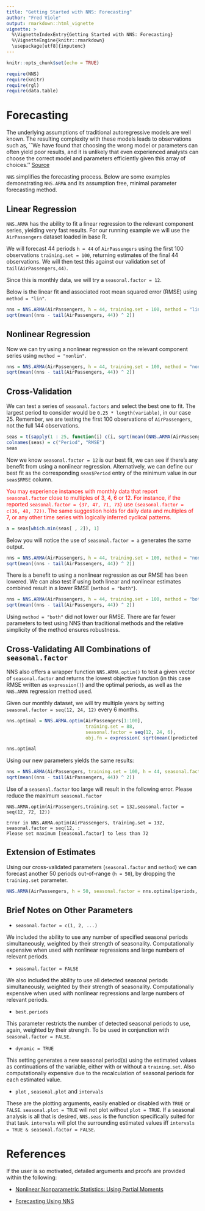 ---
title: "Getting Started with NNS: Forecasting"
author: "Fred Viole"
output: rmarkdown::html_vignette
vignette: >
  %\VignetteIndexEntry{Getting Started with NNS: Forecasting}
  %\VignetteEngine{knitr::rmarkdown}
  \usepackage[utf8]{inputenc}
---

```{r setup, include=FALSE}
knitr::opts_chunk$set(echo = TRUE)
```

```{r setup2, message=FALSE}
require(NNS)
require(knitr)
require(rgl)
require(data.table)
```


# Forecasting
The underlying assumptions of traditional autoregressive models are well known.  The resulting complexity with these models leads to observations such as, ``We have found that choosing the wrong model or parameters can often yield poor results, and it is unlikely that even experienced analysts can choose the correct model and parameters efficiently given this array of choices.'' [Source](https://research.fb.com/prophet-forecasting-at-scale/)

`NNS` simplifies the forecasting process.  Below are some examples demonstrating `NNS.ARMA` and its assumption free, minimal parameter forecasting method.

## Linear Regression
`NNS.ARMA` has the ability to fit a linear regression to the relevant component series, yielding very fast results.  For our running example we will use the `AirPassengers` dataset loaded in base R.

We will forecast 44 periods `h = 44` of `AirPassengers` using the first 100 observations `training.set = 100`, returning estimates of the final 44 observations.  We will then test this against our validation set of `tail(AirPassengers,44)`.

Since this is monthly data, we will try a `seasonal.factor = 12`.

Below is the linear fit and associated root mean squared error (RMSE) using `method = "lin"`.
```{r linear,fig.width=5,fig.height=3,fig.align = "center"}
nns = NNS.ARMA(AirPassengers, h = 44, training.set = 100, method = "lin", plot = TRUE, seasonal.factor = 12, seasonal.plot = FALSE)
sqrt(mean((nns - tail(AirPassengers, 44)) ^ 2))
```

## Nonlinear Regression
Now we can try using a nonlinear regression on the relevant component series using `method = "nonlin"`.
```{r nonlinear,fig.width=5,fig.height=3,fig.align = "center"}
nns = NNS.ARMA(AirPassengers, h = 44, training.set = 100, method = "nonlin", plot = TRUE, seasonal.factor = 12, seasonal.plot = FALSE)
sqrt(mean((nns - tail(AirPassengers, 44)) ^ 2))
```

## Cross-Validation
We can test a series of `seasonal.factors` and select the best one to fit.  The largest period to consider would be `0.25 * length(variable)`, in our case 25.  Remember, we are testing the first 100 observations of `AirPassengers`, not the full 144 observations.

```{r seasonal test,fig.width=5,fig.height=3,fig.align = "center"}
seas = t(sapply(1 : 25, function(i) c(i, sqrt(mean((NNS.ARMA(AirPassengers, h = 44, training.set = 100, method = "lin", seasonal.factor = i, plot=FALSE) - tail(AirPassengers, 44)) ^ 2)))))
colnames(seas) = c("Period", "RMSE")
seas
```


Now we know `seasonal.factor = 12` is our best fit, we can see if there's any benefit from using a nonlinear regression.  Alternatively, we can define our best fit as the corresponding `seas$Period` entry of the minimum value in our `seas$RMSE` column.

<span style = "color:red">You may experience instances with monthly data that report `seasonal.factor` close to multiples of 3, 4, 6 or 12.  For instance, if the reported `seasonal.factor = {37, 47, 71, 73}`  use  `(seasonal.factor = c(36, 48, 72))`.  The same suggestion holds for daily data and multiples of 7, or any other time series with logically inferred cyclical patterns.</span>

```{r best fit}
a = seas[which.min(seas[ , 2]), 1]
```

Below you will notice the use of `seasonal.factor = a` generates the same output.
```{r best nonlinear,fig.width=5,fig.height=3,fig.align = "center"}
nns = NNS.ARMA(AirPassengers, h = 44, training.set = 100, method = "nonlin",seasonal.factor = a, plot = TRUE, seasonal.plot = FALSE)
sqrt(mean((nns - tail(AirPassengers, 44)) ^ 2))
```

There is a benefit to using a nonlinear regression as our RMSE has been lowered.  We can also test if using both linear and nonlinear estimates combined result in a lower RMSE (`method = "both"`).

```{r best both,fig.width=5,fig.height=3,fig.align = "center"}
nns = NNS.ARMA(AirPassengers, h = 44, training.set = 100, method = "both", seasonal.factor = a, plot = TRUE, seasonal.plot = FALSE)
sqrt(mean((nns - tail(AirPassengers, 44)) ^ 2))
```

Using `method = "both"` did not lower our RMSE.  There are far fewer parameters to test using NNS than traditional methods and the relative simplicity of the method ensures robustness.

## Cross-Validating All Combinations of `seasonal.factor`
NNS also offers a wrapper function `NNS.ARMA.optim()` to test a given vector of `seasonal.factor` and returns the lowest objective function (in this case RMSE written as `expression()`) and the optimal periods, as well as the `NNS.ARMA` regression method used.

Given our monthly dataset, we will try multiple years by setting `seasonal.factor = seq(12, 24, 12)` every 6 months.

```{r best optim,fig.width=5,fig.height=3,fig.align = "center"}
nns.optimal = NNS.ARMA.optim(AirPassengers[1:100], 
                             training.set = 88, 
                             seasonal.factor = seq(12, 24, 6),
                             obj.fn = expression( sqrt(mean((predicted - actual)^2)) ))

nns.optimal
```

Using our new parameters yields the same results:
```{r best optim2,fig.width=5,fig.height=3,fig.align = "center"}
nns = NNS.ARMA(AirPassengers, training.set = 100, h = 44, seasonal.factor = nns.optimal$periods, method = nns.optimal$method, plot = TRUE, seasonal.plot = FALSE)
sqrt(mean((nns - tail(AirPassengers, 44)) ^ 2))
```


Use of a `seasonal.factor` too large will result in the following error.  Please reduce the maximum `seasonal.factor`

```
NNS.ARMA.optim(AirPassengers,training.set = 132,seasonal.factor = seq(12, 72, 12))

Error in NNS.ARMA.optim(AirPassengers, training.set = 132, seasonal.factor = seq(12, : 
Please set maximum [seasonal.factor] to less than 72
```

## Extension of Estimates
Using our cross-validated parameters (`seasonal.factor` and `method`) we can forecast another 50 periods out-of-range (`h = 50`), by dropping the `training.set` parameter.

```{r extension,results='hide',fig.width=5,fig.height=3,fig.align = "center"}
NNS.ARMA(AirPassengers, h = 50, seasonal.factor = nns.optimal$periods, method  = nns.optimal$method, plot = TRUE, seasonal.plot = FALSE)
```

## Brief Notes on Other Parameters
* `seasonal.factor = c(1, 2, ...)`

We included the ability to use any number of specified seasonal periods simultaneously, weighted by their strength of seasonality.  Computationally expensive when used with nonlinear regressions and large numbers of relevant periods.

* `seasonal.factor = FALSE`

We also included the ability to use all detected seasonal periods simultaneously, weighted by their strength of seasonality.  Computationally expensive when used with nonlinear regressions and large numbers of relevant periods.

* `best.periods`

This parameter restricts the number of detected seasonal periods to use, again, weighted by their strength.  To be used in conjunction with  `seasonal.factor = FALSE`.

* `dynamic = TRUE`

This setting generates a new seasonal period(s) using the estimated values as continuations of the variable, either with or without a `training.set`.  Also computationally expensive due to the recalculation of seasonal periods for each estimated value.

* `plot` , `seasonal.plot` and `intervals`

These are the plotting arguments, easily enabled or disabled with `TRUE` or `FALSE`.  `seasonal.plot = TRUE` will not plot without `plot = TRUE`.  If a seasonal analysis is all that is desired, `NNS.seas` is the function specifically suited for that task.  `intervals` will plot the surrounding estimated values iff `intervals = TRUE & seasonal.factor = FALSE`.


# References
If the user is so motivated, detailed arguments and proofs are provided within the following:

* [Nonlinear Nonparametric Statistics: Using Partial Moments](http://a.co/5bpHvUg)

* [Forecasting Using NNS](https://ssrn.com/abstract=3382300)
